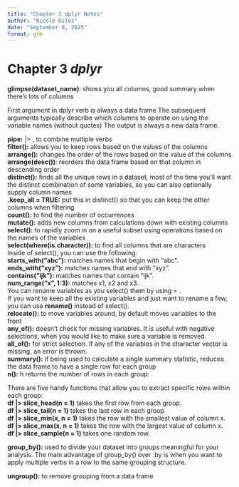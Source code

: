 ```yaml
---
title: "Chapter 3 dplyr Notes"
author: "Nicole Giles"
date: "September 8, 2025"
format: gfm
---
```


# Chapter 3 *dplyr*


**glimpse(dataset_name)**: shows you all columns, good summary when there’s lots of columns


First argument in dplyr verb is always a data frame
The subsequent arguments typically describe which columns to operate on using the variable names (without quotes)
The output is always a new data frame.


**pipe:**  |> , to combine multiple verbs  
**filter():** allows you to keep rows based on the values of the columns  
**arrange():** changes the order of the rows based on the value of the columns  
**arrange(desc())**: reorders the data frame based on that column in descending order  
**distinct():** finds all the unique rows in a dataset, most of the time you’ll want the distinct combination of some variables, so you can also optionally supply column names  
**.keep_all = TRUE:** put this in distinct() so that you can keep the other columns when filtering   
**count():** to find the number of occurrences  
**mutate():** adds new columns from calculations down with existing columns  
**select():** to rapidly zoom in on a useful subset using operations based on the names of the variables  
 **select(where(is.character)):** to find all columns that are characters   
Inside of select(), you can use the following:  
**starts_with("abc"):** matches names that begin with “abc”.  
**ends_with("xyz"):** matches names that end with “xyz”.  
**contains("ijk"):** matches names that contain “ijk”.  
**num_range("x", 1:3):** matches x1, x2 and x3.  
You can rename variables as you select() them by using = .   
If you want to keep all the existing variables and just want to rename a few, you can use **rename()** instead of select().  
**relocate():** to move variables around, by default moves variables to the front   
**any_of():** doesn't check for missing variables. It is useful with negative selections, when you would like to make sure a variable is removed.  
**all_of():**  for strict selection. If any of the variables in the character vector is missing, an error is thrown.  
**summary():** if being used to calculate a single summary statistic, reduces the data frame to have a single row for each group  
**n():** h returns the number of rows in each group:  


There are five handy functions that allow you to extract specific rows within each group:  
**df |> slice_head(n = 1)** takes the first row from each group.  
**df |> slice_tail(n = 1)** takes the last row in each group.  
**df |> slice_min(x, n = 1)** takes the row with the smallest value of column x.  
**df |> slice_max(x, n = 1)** takes the row with the largest value of column x.  
**df |> slice_sample(n = 1)** takes one random row.  
 

**group_by():** used to divide your dataset into groups meaningful for your analysis. The main advantage of group_by() over .by is when you want to apply multiple verbs in a row to the same grouping structure.  


**ungroup():** to remove grouping from a data frame  

